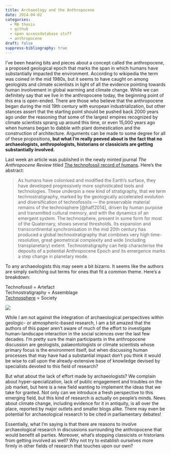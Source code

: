 ```yaml
---
title: Archaeology and the Anthropocene
date: 2014-04-02
categories:
  - MA thesis
  - github
  - open accessdatabase stuff
  - anthropocene
draft: false
suppress-bibliography: true
---
```


I've been hearing bits and pieces about a concept called the anthropocene, a proposed geological epoch that marks the span in which humans have substantially impacted the environment.
According to wikipedia the term was coined in the mid 1980s, but it seems to have caught on among geologists and climate scientists in light of all the evidence pointing towards human involvement in global warming and climate change.
While we can definitely say that we live in the anthropocene today, the beginning point of this era is open-ended.
There are those who believe that the anthropocene began during the mid 19th century with european industrialization, but other stances assert that the starting point should be pushed back 2000 years ago under the reasoning that some of the largest empires recognized by climate scientists sprang up around this time, or even 15,000 years ago when humans began to dabble with plant domestication and the construction of architecture.
Arguments can be made to some degree for all of these propositions, **but what I'm really peeved about is the fact that no archaeologists, anthropologists, historians or classicists are getting substantially involved.**
</strong>

Last week an article was published in the newly minted journal _The Anthropocene Review_ titled [The technofossil record of humans](https://doi.org/10.1177/2053019613514953).
Here's the abstract:

> As humans have colonised and modified the Earth's surface, they have developed progressively more sophisticated tools and technologies.
> These underpin a new kind of stratigraphy, that we term technostratigraphy, marked by the geologically accelerated evolution and diversification of technofossils --– the preservable material remains of the technosphere [@haff2014], driven by human purpose and transmitted cultural memory, and with the dynamics of an emergent system.
> The technosphere, present in some form for most of the Quaternary, shows several thresholds.
> Its expansion and transcontinental synchronisation in the mid 20th century has produced a global technostratigraphy that combines very high time-resolution, great geometrical complexity and wide (including transplanetary) extent.
> Technostratigraphy can help characterise the deposits of a potential Anthropocene Epoch and its emergence marks a step change in planetary mode.

To any archaeologists this may seem a bit bizarro.
It seems like the authors are simply switching out terms for ones that fit a common theme.
Here's a breakdown:

Technofossil = Artefact\
Technostratigraphy = Assemblage\
[Technosphere](https://doi.org/10.1144/SP395.4) = Society

![](bizarro.png)

While I am not against the integration of archaeological perspectives within geologic- or atmospheric-based research, I am a bit amazed that the authors of this paper aren't aware of much of the effort to investigate human-landscape interaction in the social sciences over the last few decades.
I'm pretty sure the main participants in the anthropocene discussion are geologists, palaeontologists or climate scientists whose primary focus is the environment itself, but when discussing human processes that may have had a substantial impact don't you think it would be wise to call upon the already-extensive base of knowledge devised by specialists devoted to this field of research?

But what about the lack of effort made by archaeologists? We complain about hyper-specialization, lack of public engagement and troubles on the job market, but here is a new field wanting to implement the ideas that we take for granted.
Not only can we introduce a fresh perspective to this emerging field, but this kind of research is actually on people's minds.
News about climate change, including evidence for it in antiquity, is all over the place, reported by major outlets and smaller blogs alike.
There may even be potential for archaeological research to be cited in parliamentary debates!

Essentially, what I'm saying is that there are reasons to involve archaeological research in discussions surrounding the anthropocene that would benefit all parties.
Moreover, what's stopping classicists or historians from getting involved as well? Why not try to establish ourselves more firmly in other fields of research that touches upon our own?

